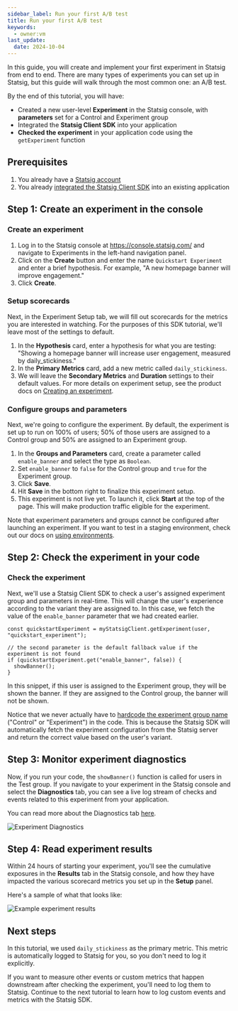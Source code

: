 ```yaml
---
sidebar_label: Run your first A/B test
title: Run your first A/B test
keywords:
  - owner:vm
last_update:
  date: 2024-10-04
---
```



In this guide, you will create and implement your first experiment in Statsig from end to end. There are many types of experiments you can set up in Statsig, but this guide will walk through the most common one: an A/B test. 

By the end of this tutorial, you will have:
* Created a new user-level **Experiment** in the Statsig console, with **parameters** set for a Control and Experiment group
* Integrated the **Statsig Client SDK** into your application
* **Checked the experiment** in your application code using the `getExperiment` function

## Prerequisites
1. You already have a [Statsig account](https://console.statsig.com/sign_up)
2. You already [integrated the Statsig Client SDK](/sdks/quickstart) into an existing application

## Step 1: Create an experiment in the console
### Create an experiment
1. Log in to the Statsig console at https://console.statsig.com/ and navigate to Experiments in the left-hand navigation panel.
2. Click on the **Create** button and enter the name `Quickstart Experiment` and enter a brief hypothesis. For example, "A new homepage banner will improve engagement."
3. Click **Create**.

### Setup scorecards
Next, in the Experiment Setup tab, we will fill out scorecards for the metrics you are interested in watching. For the purposes of this SDK tutorial, we'll leave most of the settings to default. 

1. In the **Hypothesis** card, enter a hypothesis for what you are testing: "Showing a homepage banner will increase user engagement, measured by daily_stickiness."
2. In the **Primary Metrics** card, add a new metric called `daily_stickiness`. 
3. We will leave the **Secondary Metrics** and **Duration** settings to their default values. For more details on experiment setup, see the product docs on [Creating an experiment](/experiments-plus/create-new).

### Configure groups and parameters
Next, we're going to configure the experiment. By default, the experiment is set up to run on 100% of users; 50% of those users are assigned to a Control group and 50% are assigned to an Experiment group. 

1. In the **Groups and Parameters** card, create a parameter called `enable_banner` and select the type as `Boolean`.
2. Set `enable_banner` to `false` for the Control group and `true` for the Experiment group.
3. Click **Save**. 
4. Hit **Save** in the bottom right to finalize this experiment setup.
6. This experiment is not live yet. To launch it, click **Start** at the top of the page. This will make production traffic eligible for the experiment. 

Note that experiment parameters and groups cannot be configured after launching an experiment. If you want to test in a staging environment, check out our docs on [using environments](/guides/using-environments/#configuring-environments).

## Step 2: Check the experiment in your code
### Check the experiment
Next, we'll use a Statsig Client SDK to check a user's assigned experiment group and parameters in real-time. This will change the user's experience according to the variant they are assigned to. In this case, we fetch the value of the `enable_banner` parameter that we had created earlier.

```tsx
const quickstartExperiment = myStatsigClient.getExperiment(user, "quickstart_experiment");

// the second parameter is the default fallback value if the experiment is not found
if (quickstartExperiment.get("enable_banner", false)) {
  showBanner(); 
}
```
In this snippet, if this user is assigned to the Experiment group, they will be shown the banner. If they are assigned to the Control group, the banner will not be shown.

Notice that we never actually have to [hardcode the experiment group name](/experiments-plus/getting-group/) ("Control" or "Experiment") in the code. This is because the Statsig SDK will automatically fetch the experiment configuration from the Statsig server and return the correct value based on the user's variant.


## Step 3: Monitor experiment diagnostics
Now, if you run your code, the `showBanner()` function is called for users in the Test group. If you navigate to your experiment in the Statsig console and select the **Diagnostics** tab, you can see a live log stream of checks and events related to this experiment from your application.

You can read more about the Diagnostics tab [here](/experiments-plus/getting-group/#rules).

![Experiment Diagnostics](https://github.com/user-attachments/assets/b0ab8c0e-4f13-4b2b-bf58-1f8a09d8d4a7)

## Step 4: Read experiment results
Within 24 hours of starting your experiment, you'll see the cumulative exposures in the **Results** tab in the Statsig console, and how they have impacted the various scorecard metrics you set up in the **Setup** panel.

Here's a sample of what that looks like:

![Example experiment results](https://github.com/user-attachments/assets/7e203d73-dbf9-4f27-87fb-b05269dd4173)


## Next steps
In this tutorial, we used `daily_stickiness` as the primary metric. This metric is automatically logged to Statsig for you, so you don't need to log it explicitly.

If you want to measure other events or custom metrics that happen downstream after checking the experiment, you'll need to log them to Statsig. Continue to the next tutorial to learn how to log custom events and metrics with the Statsig SDK.